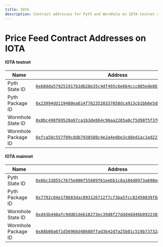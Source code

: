 ```yaml
---
title: IOTA
description: Contract addresses for Pyth and Wormhole on IOTA testnet and mainnet.
---
```

# Price Feed Contract Addresses on IOTA

#### IOTA testnet

| Name                | Address                                                                                                                                                                                     |
| ------------------- | ------------------------------------------------------------------------------------------------------------------------------------------------------------------------------------------- |
| Pyth State ID       | [`0x68dda579251917b3db28e35c4df495c6e664ccc085ede867a9b773c8ebedc2c1`](https://explorer.iota.org/object/0x68dda579251917b3db28e35c4df495c6e664ccc085ede867a9b773c8ebedc2c1?network=testnet) |
| Pyth Package ID     | [`0x23994dd119480ea614f7623520337058dca913cb1bb6e5d8d51c7b067d3ca3bb`](https://explorer.iota.org/object/0x23994dd119480ea614f7623520337058dca913cb1bb6e5d8d51c7b067d3ca3bb?network=testnet) |
| Wormhole State ID   | [`0x8bc490f69520a97ca1b3de864c96aa2265a0cf5d90f5f3f016b2eddf0cf2af2b`](https://explorer.iota.org/object/0x8bc490f69520a97ca1b3de864c96aa2265a0cf5d90f5f3f016b2eddf0cf2af2b?network=testnet) |
| Wormhole Package ID | [`0xfca58c557f09cddb7930588c4e2a4edbe3cdded1ac1ed2270aa2dfa8d2b9ae0d`](https://explorer.iota.org/object/0xfca58c557f09cddb7930588c4e2a4edbe3cdded1ac1ed2270aa2dfa8d2b9ae0d?network=testnet) |

#### IOTA mainnet

| Name                | Address                                                                                                                                                                     |
| ------------------- | --------------------------------------------------------------------------------------------------------------------------------------------------------------------------- |
| Pyth State ID       | [`0x6bc33855c7675e006f55609f61eebb1c8a104d8973a698ee9efd3127c210b37f`](https://explorer.iota.org/object/0x6bc33855c7675e006f55609f61eebb1c8a104d8973a698ee9efd3127c210b37f) |
| Pyth Package ID     | [`0x7792c84e1f8683dac893126712f7cf3ba5fcc82450839f0a481215f60199769f`](https://explorer.iota.org/object/0x7792c84e1f8683dac893126712f7cf3ba5fcc82450839f0a481215f60199769f) |
| Wormhole State ID   | [`0xd43b448afc9dd01deb18273ec39d8f27ddd4dd46b0922383874331771b70df73`](https://explorer.iota.org/object/0xd43b448afc9dd01deb18273ec39d8f27ddd4dd46b0922383874331771b70df73) |
| Wormhole Package ID | [`0x88b00a6f1d56966d48680ffad3b42d7a25b01c519b73732a0858e0314a960801`](https://explorer.iota.org/object/0x88b00a6f1d56966d48680ffad3b42d7a25b01c519b73732a0858e0314a960801) |
